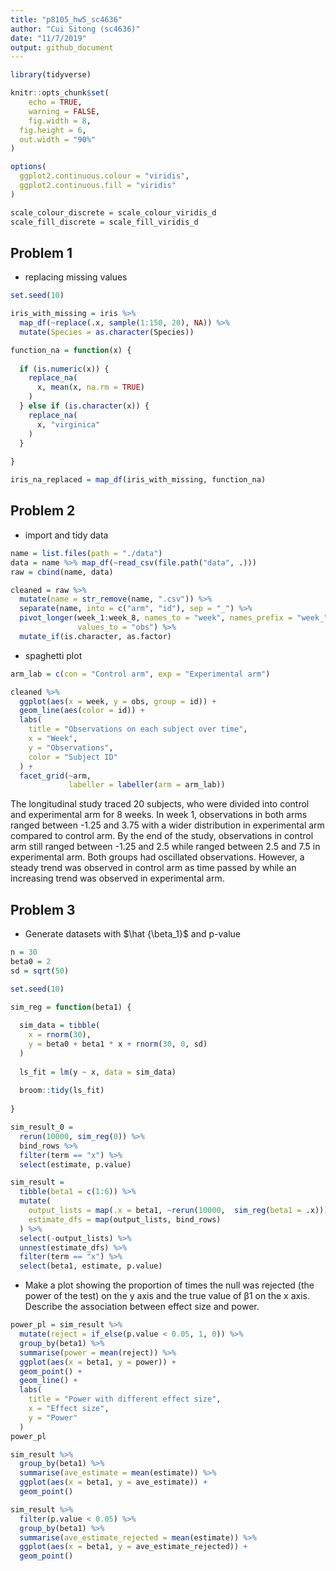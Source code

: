 ```yaml
---
title: "p8105_hw5_sc4636"
author: "Cui Sitong (sc4636)"
date: "11/7/2019"
output: github_document
---
```


```r
library(tidyverse)

knitr::opts_chunk$set(
	echo = TRUE,
	warning = FALSE,
	fig.width = 8, 
  fig.height = 6,
  out.width = "90%"
)

options(
  ggplot2.continuous.colour = "viridis",
  ggplot2.continuous.fill = "viridis"
)

scale_colour_discrete = scale_colour_viridis_d
scale_fill_discrete = scale_fill_viridis_d
```

## Problem 1

* replacing missing values

```r
set.seed(10)

iris_with_missing = iris %>% 
  map_df(~replace(.x, sample(1:150, 20), NA)) %>%
  mutate(Species = as.character(Species))

function_na = function(x) {
  
  if (is.numeric(x)) {
    replace_na(
      x, mean(x, na.rm = TRUE)
    )
  } else if (is.character(x)) {
    replace_na(
      x, "virginica"
    )
  }
  
}

iris_na_replaced = map_df(iris_with_missing, function_na)
```

## Problem 2

* import and tidy data

```r
name = list.files(path = "./data")
data = name %>% map_df(~read_csv(file.path("data", .)))
raw = cbind(name, data)

cleaned = raw %>% 
  mutate(name = str_remove(name, ".csv")) %>% 
  separate(name, into = c("arm", "id"), sep = "_") %>% 
  pivot_longer(week_1:week_8, names_to = "week", names_prefix = "week_",
               values_to = "obs") %>% 
  mutate_if(is.character, as.factor)
```

* spaghetti plot

```r
arm_lab = c(con = "Control arm", exp = "Experimental arm")

cleaned %>% 
  ggplot(aes(x = week, y = obs, group = id)) +
  geom_line(aes(color = id)) +
  labs(
    title = "Observations on each subject over time",
    x = "Week",
    y = "Observations",
    color = "Subject ID"
  ) +
  facet_grid(~arm,
             labeller = labeller(arm = arm_lab))
```

The longitudinal study traced 20 subjects, who were divided into control and experimental arm for 8 weeks. In week 1, observations in both arms ranged between -1.25 and 3.75 with a wider distribution in experimental arm compared to control arm. By the end of the study, observations in control arm still ranged between -1.25 and 2.5 while ranged between 2.5 and 7.5 in experimental arm. Both groups had oscillated observations. However, a steady trend was observed in control arm as time passed by while an increasing trend was observed in experimental arm.

## Problem 3

* Generate datasets with $\hat {\beta_1}$ and p-value

```r
n = 30
beta0 = 2
sd = sqrt(50)

set.seed(10)

sim_reg = function(beta1) {
  
  sim_data = tibble(
    x = rnorm(30),
    y = beta0 + beta1 * x + rnorm(30, 0, sd)
  )
  
  ls_fit = lm(y ~ x, data = sim_data)
  
  broom::tidy(ls_fit)
  
}

sim_result_0 = 
  rerun(10000, sim_reg(0)) %>% 
  bind_rows %>% 
  filter(term == "x") %>% 
  select(estimate, p.value)

sim_result = 
  tibble(beta1 = c(1:6)) %>% 
  mutate(
    output_lists = map(.x = beta1, ~rerun(10000,  sim_reg(beta1 = .x))),
    estimate_dfs = map(output_lists, bind_rows)
  ) %>% 
  select(-output_lists) %>% 
  unnest(estimate_dfs) %>% 
  filter(term == "x") %>% 
  select(beta1, estimate, p.value)
```

* Make a plot showing the proportion of times the null was rejected (the power of the test) on the y axis and the true value of β1 on the x axis. Describe the association between effect size and power.

```r
power_pl = sim_result %>%
  mutate(reject = if_else(p.value < 0.05, 1, 0)) %>% 
  group_by(beta1) %>% 
  summarise(power = mean(reject)) %>% 
  ggplot(aes(x = beta1, y = power)) +
  geom_point() +
  geom_line() +
  labs(
    title = "Power with different effect size",
    x = "Effect size",
    y = "Power"
  )
power_pl
```


```r
sim_result %>% 
  group_by(beta1) %>% 
  summarise(ave_estimate = mean(estimate)) %>% 
  ggplot(aes(x = beta1, y = ave_estimate)) +
  geom_point()

sim_result %>% 
  filter(p.value < 0.05) %>% 
  group_by(beta1) %>% 
  summarise(ave_estimate_rejected = mean(estimate)) %>% 
  ggplot(aes(x = beta1, y = ave_estimate_rejected)) +
  geom_point()
```










